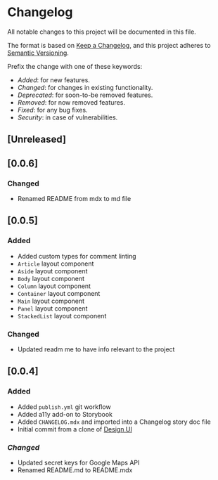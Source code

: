 # Changelog

All notable changes to this project will be documented in this file.

The format is based on [Keep a Changelog](https://keepachangelog.com/en/1.0.0/),
and this project adheres to [Semantic Versioning](https://semver.org/spec/v2.0.0.html).

Prefix the change with one of these keywords:

- _Added_: for new features.
- _Changed_: for changes in existing functionality.
- _Deprecated_: for soon-to-be removed features.
- _Removed_: for now removed features.
- _Fixed_: for any bug fixes.
- _Security_: in case of vulnerabilities.

## [Unreleased]

## [0.0.6]

### Changed

- Renamed README from mdx to md file

## [0.0.5]

### Added

- Added custom types for comment linting
- `Article` layout component
- `Aside` layout component
- `Body` layout component
- `Column` layout component
- `Container` layout component
- `Main` layout component
- `Panel` layout component
- `StackedList` layout component

### Changed

- Updated readm me to have info relevant to the project

## [0.0.4]

### Added

- Added `publish.yml` git workflow
- Added a11y add-on to Storybook
- Added `CHANGELOG.mdx` and imported into a Changelog story doc file
- Initial commit from a clone of [Design UI](https://github.com/troychaplin/design-ui)

### _Changed_

- Updated secret keys for Google Maps API
- Renamed README.md to README.mdx
